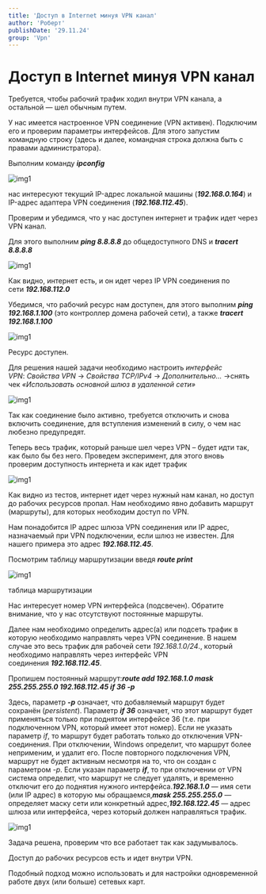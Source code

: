 ```yaml
---
title: 'Доступ в Internet минуя VPN канал'
author: 'Роберт'
publishDate: '29.11.24'
group: 'Vpn'
---
```


# Доступ в Internet минуя VPN канал

Требуется, чтобы рабочий трафик ходил внутри VPN канала, а остальной — шел обычным путем.

У нас имеется настроенное VPN соединение (VPN активен). Подключим его и проверим параметры интерфейсов. Для этого запустим командную строку (здесь и далее, командная строка должна быть с правами администратора).

Выполним команду **_ipconfig_**

![img1](/images/blog-img/vpn/1.png)

нас интересуют текущий IP-адрес локальной машины (**_192.168.0.164_**) и IP-адрес адаптера VPN соединения (**_192.168.112.45_**).

Проверим и убедимся, что у нас доступен интернет и трафик идет через VPN канал.

Для этого выполним **_ping 8.8.8.8_** до общедоступного DNS и **_tracert 8.8.8.8_**

![img1](/images/blog-img/vpn/2.png)

Как видно, интернет есть, и он идет через IP VPN соединения по сети **_192.168.112.0_**

Убедимся, что рабочий ресурс нам доступен, для этого выполним **_ping 192.168.1.100_** (это контроллер домена рабочей сети), а также **_tracert 192.168.1.100_**

![img1](/images/blog-img/vpn/3.png)

Ресурс доступен.

Для решения нашей задачи необходимо настроить *интерфейс VPN*: *Свойства VPN* -> *Свойства TCP/IPv4* -> *Дополнительно…* ->снять чек *«Использовать основной шлюз в удаленной сети»*

![img1](/images/blog-img/vpn/4.png)

Так как соединение было активно, требуется отключить и снова включить соединение, для вступления изменений в силу, о чем нас любезно предупредят.

Теперь весь трафик, который раньше шел через VPN – будет идти так, как было бы без него. Проведем эксперимент, для этого вновь проверим доступность интернета и как идет трафик

![img1](/images/blog-img/vpn/5.png)

Как видно из тестов, интернет идет через нужный нам канал, но доступ до рабочих ресурсов пропал. Нам необходимо явно добавить маршрут (маршруты), для которых необходим доступ по VPN.

Нам понадобится IP адрес шлюза VPN соединения или IP адрес, назначаемый при VPN подключении, если шлюз не известен. Для нашего примера это адрес **_192.168.112.45_**.

Посмотрим таблицу маршрутизации введя **_route print_**

![img1](/images/blog-img/vpn/6.png)

таблица маршрутизации

Нас интересует номер VPN интерфейса (подсвечен). Обратите внимание, что у нас отсутствуют постоянные маршруты.

Далее нам необходимо определить адрес(а) или подсеть трафик в которую необходимо направлять через VPN соединение. В нашем случае это весь трафик для рабочей сети *192.168.1.0/24*., который необходимо направлять через интерфейс VPN соединения **_192.168.112.45_**.

Пропишем постоянный маршрут:**_route add 192.168.1.0 mask 255.255.255.0 192.168.112.45 if 36 -p_**

Здесь, параметр **_-p_** означает, что добавляемый маршрут будет сохранён (_persistent_). Параметр **_if 36_** означает, что этот маршрут будет применяться только при поднятом интерфейсе 36 (т.е. при подключенном VPN, который имеет этот номер). Если не указать параметр *if*, то маршрут будет работать только до отключения VPN-соединения. При отключении, Windows определит, что маршрут более неприменим, и удалит его. После повторного подключения VPN, маршрут не будет активным несмотря на то, что он создан с параметром *-p*. Если указан параметр **_if_**, то при отключении от VPN система определит, что маршрут не следует удалять, и временно отключит его до поднятия нужного интерфейса.**_192.168.1.0_** — имя сети (или IP адрес) в которую мы обращаемся,**_mask 255.255.255.0_** — определяет маску сети или конкретный адрес,**_192.168.122.45_** — адрес шлюза или интерфейса, через который должен направляться трафик.

![img1](/images/blog-img/vpn/7.png)

Задача решена, проверим что все работает так как задумывалось.

Доступ до рабочих ресурсов есть и идет внутри VPN.

Подобный подход можно использовать и для настройки одновременной работе двух (или больше) сетевых карт.
